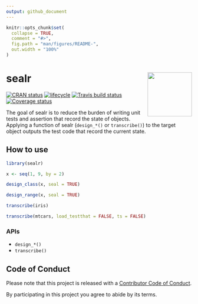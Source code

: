 ```yaml
---
output: github_document
---
```


<!-- README.md is generated from README.Rmd. Please edit that file -->

```r
knitr::opts_chunk$set(
  collapse = TRUE,
  comment = "#>",
  fig.path = "man/figures/README-",
  out.width = "100%"
)
```
# sealr <img src="man/figures/logo.png" align="right" width="120px" />

[![CRAN status](https://www.r-pkg.org/badges/version/sealr)](https://cran.r-project.org/package=sealr) [![lifecycle](https://img.shields.io/badge/lifecycle-experimental-orange.svg)](https://www.tidyverse.org/lifecycle/#experimental) [![Travis build status](https://travis-ci.org/uribo/sealr.svg?branch=master)](https://travis-ci.org/uribo/sealr) [![Coverage status](https://codecov.io/gh/uribo/sealr/branch/master/graph/badge.svg)](https://codecov.io/github/uribo/sealr?branch=master)

The goal of sealr is to reduce the burden of writing unit tests and assertion that record the state of objects.  Applying a function of sealr (`design_*()` or `transcribe()`) to the target object outputs the test code that record the current state.

## How to use

```r
library(sealr)
```

```r
x <- seq(1, 9, by = 2)

design_class(x, seal = TRUE)

design_range(x, seal = TRUE)
```


```r
transcribe(iris)

transcribe(mtcars, load_testthat = FALSE, ts = FALSE)
```

### APIs

- `design_*()`
- `transcribe()`

## Code of Conduct

Please note that this project is released with a [Contributor Code of Conduct](.github/CODE_OF_CONDUCT.md).

By participating in this project you agree to abide by its terms.
